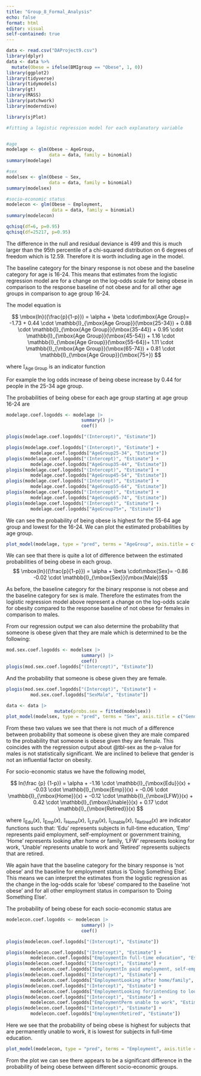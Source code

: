 ```yaml
---
title: "Group_8_Formal_Analysis"
echo: false
format: html
editor: visual
self-contained: true
---
```


```r


data <- read.csv("DAProject9.csv")
library(dplyr)
data <- data %>%
  mutate(Obese = ifelse(BMIgroup == "Obese", 1, 0))
library(ggplot2)
library(tidyverse)
library(tidymodels)
library(gt)
library(MASS)
library(patchwork)
library(moderndive)

library(sjPlot)

```

```r
 
#fitting a logistic regression model for each explanatory variable 


#age
modelage <- glm(Obese ~ AgeGroup,
                data = data, family = binomial)
summary(modelage)

#sex
modelsex <- glm(Obese ~ Sex,
                data = data, family = binomial)
summary(modelsex)

#socio-economic status
modelecon <- glm(Obese ~ Employment,
                 data = data, family = binomial)
summary(modelecon)

```

```r
qchisq(df=6, p=0.95)
qchisq(df=25217, p=0.95)

```

The difference in the null and residual deviance is 499 and this is much larger than the 95th percentile of a chi-squared distribution on 6 degrees of freedom which is 12.59. Therefore it is worth including age in the model.

The baseline category for the binary response is not obese and the baseline category for age is 16-24. This means that estimates from the logistic regression model are for a change on the log-odds scale for being obese in comparison to the response baseline of not obese and for all other age groups in comparison to age group 16-24.

The model equation is

$$
\mbox{ln}({\frac{p}{1-p}}) = \alpha + \beta \cdot\mbox{Age Group}= -1.73 + 0.44 \cdot \mathbb{I}_{\mbox{Age Group}}(\mbox{25-34}) + 0.88 \cdot \mathbb{I}_{\mbox{Age Group}}(\mbox{35-44}) + 0.95 \cdot \mathbb{I}_{\mbox{Age Group}}(\mbox{45-54}) + 1.16 \cdot \mathbb{I}_{\mbox{Age Group}}(\mbox{55-64})+ 1.11 \cdot \mathbb{I}_{\mbox{Age Group}}(\mbox{65-74}) + 0.81 \cdot \mathbb{I}_{\mbox{Age Group}}(\mbox{75+})
$$

where $\mathbb{I}_{\mbox{Age Group}}$ is an indicator function

For example the log odds increase of being obese increase by 0.44 for people in the 25-34 age group.

The probabilities of being obese for each age group starting at age group 16-24 are

```r
modelage.coef.logodds <- modelage |>
                            summary() |>
                            coef()
```

```r
plogis(modelage.coef.logodds["(Intercept)", "Estimate"])

plogis(modelage.coef.logodds["(Intercept)", "Estimate"] +
         modelage.coef.logodds["AgeGroup25-34", "Estimate"])
plogis(modelage.coef.logodds["(Intercept)", "Estimate"] +
         modelage.coef.logodds["AgeGroup35-44", "Estimate"])
plogis(modelage.coef.logodds["(Intercept)", "Estimate"] +
         modelage.coef.logodds["AgeGroup45-54", "Estimate"])
plogis(modelage.coef.logodds["(Intercept)", "Estimate"] +
         modelage.coef.logodds["AgeGroup55-64", "Estimate"])
plogis(modelage.coef.logodds["(Intercept)", "Estimate"] +
         modelage.coef.logodds["AgeGroup65-74", "Estimate"])
plogis(modelage.coef.logodds["(Intercept)", "Estimate"] +
         modelage.coef.logodds["AgeGroup75+", "Estimate"])
```

We can see the probability of being obese is highest for the 55-64 age group and lowest for the 16-24. We can plot the estimated probabilities by age group.

```r
plot_model(modelage, type = "pred", terms = "AgeGroup", axis.title = c("Age Group", "Probability of Obesity"), title = "Probability of Obesity by Age Group ")
```

We can see that there is quite a lot of difference between the estimated probabilities of being obese in each group.\
$$ \mbox{ln}({\frac{p}{1-p}}) = \alpha + \beta \cdot\mbox{Sex}= -0.86 -0.02 \cdot \mathbb{I}_{\mbox{Sex}}(\mbox{Male})$$

As before, the baseline category for the binary response is not obese and the baseline category for sex is male. Therefore the estimates from the logistic regression model above represent a change on the log-odds scale for obesity compared to the response baseline of not obese for females in comparison to males.

From our regression output we can also determine the probability that someone is obese given that they are male which is determined to be the following:

```r
mod.sex.coef.logodds <- modelsex |>
                            summary() |>
                            coef()
plogis(mod.sex.coef.logodds["(Intercept)", "Estimate"])
```

And the probability that someone is obese given they are female.

```r
plogis(mod.sex.coef.logodds["(Intercept)", "Estimate"] +
         mod.sex.coef.logodds["SexMale", "Estimate"])
```

```r
data <- data |>
                  mutate(probs.sex = fitted(modelsex))
plot_model(modelsex, type = "pred", terms = "Sex", axis.title = c("Gender", "Prob. of Observation being Obese"), title = " ")
```

From these two values we see that there is not much of a difference between probability that someone is obese given they are male compared to the probability that someone is obese given they are female. This coincides with the regression output about @tbl-sex as the p-value for males is not statistically significant. We are inclined to believe that gender is not an influential factor on obesity.

For socio-economic status we have the following model,

$$
ln(\frac {p} {1-p}) = \alpha + -1.16 \cdot \mathbb{I}_{\mbox{Edu}}(x) + -0.03 \cdot \mathbb{I}_{\mbox{Emp}}(x) + -0.06 \cdot 
\mathbb{I}_{\mbox{Home}}(x) + -0.12 \cdot \mathbb{I}_{\mbox{LFW}}(x) + 0.42 \cdot \mathbb{I}_{\mbox{Unable}}(x) + 0.17 \cdot \mathbb{I}_{\mbox{Retired}}(x)
$$

where $\mathbb{I}_{\mbox{Edu}}(x)$, $\mathbb{I}_{\mbox{Emp}}(x)$, $\mathbb{I}_{\mbox{Home}}(x)$, $\mathbb{I}_{\mbox{LFW}}(x)$, $\mathbb{I}_{\mbox{Unable}}(x)$, $\mathbb{I}_{\mbox{Retired}}(x)$ are indicator functions such that: 'Edu' represents subjects in full-time education, 'Emp' represents paid employment, self-employment or government training, 'Home' represents looking after home or family, 'LFW' represents looking for work, 'Unable' represents unable to work and 'Retired' represents subjects that are retired.

We again have that the baseline category for the binary response is 'not obese' and the baseline for employment status is 'Doing Something Else'. This means we can interpret the estimates from the logistic regression as the change in the log-odds scale for 'obese' compared to the baseline 'not obese' and for all other employment status in comparison to 'Doing Something Else'.

The probability of being obese for each socio-economic status are

```r
modelecon.coef.logodds <- modelecon |>
                            summary() |>
                            coef()
```

```r
plogis(modelecon.coef.logodds["(Intercept)", "Estimate"])

plogis(modelecon.coef.logodds["(Intercept)", "Estimate"] +
         modelecon.coef.logodds["EmploymentIn full-time education", "Estimate"])
plogis(modelecon.coef.logodds["(Intercept)", "Estimate"] +
         modelecon.coef.logodds["EmploymentIn paid employment, self-employed or on gov't training", "Estimate"])
plogis(modelecon.coef.logodds["(Intercept)", "Estimate"] +
         modelecon.coef.logodds["EmploymentLooking after home/family", "Estimate"])
plogis(modelecon.coef.logodds["(Intercept)", "Estimate"] +
         modelecon.coef.logodds["EmploymentLooking for/intending to look for paid work", "Estimate"])
plogis(modelecon.coef.logodds["(Intercept)", "Estimate"] +
         modelecon.coef.logodds["EmploymentPerm unable to work", "Estimate"])
plogis(modelecon.coef.logodds["(Intercept)", "Estimate"] +
         modelecon.coef.logodds["EmploymentRetired", "Estimate"])
```

Here we see that the probability of being obese is highest for subjects that are permanently unable to work, it is lowest for subjects in full-time education.

```r
plot_model(modelecon, type = "pred", terms = "Employment", axis.title = c("Socio-economic Status", "Probability of Obesity"), title = "Probability of Obesity by Socio-economic Status")
```

From the plot we can see there appears to be a significant difference in the probability of being obese between different socio-economic groups.

